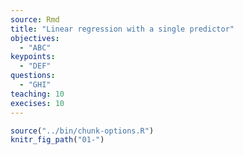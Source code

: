 ```yaml
---
source: Rmd
title: "Linear regression with a single predictor"
objectives:
  - "ABC"
keypoints:
  - "DEF"
questions:
  - "GHI"
teaching: 10
execises: 10
---
```


```r
source("../bin/chunk-options.R")
knitr_fig_path("01-")
```
